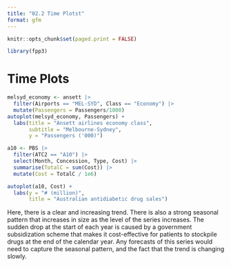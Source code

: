 ```yaml
---
title: "02.2 Time Plotst"
format: gfm
---
```


```r
knitr::opts_chunk$set(paged.print = FALSE)
```

```r
library(fpp3)
```

# Time Plots

```r
melsyd_economy <- ansett |>
  filter(Airports == "MEL-SYD", Class == "Economy") |>
  mutate(Passengers = Passengers/1000)
autoplot(melsyd_economy, Passengers) +
  labs(title = "Ansett airlines economy class",
       subtitle = "Melbourne-Sydney",
       y = "Passengers ('000)")
```

```r
a10 <- PBS |>
  filter(ATC2 == "A10") |>
  select(Month, Concession, Type, Cost) |>
  summarise(TotalC = sum(Cost)) |>
  mutate(Cost = TotalC / 1e6)
```

```r
autoplot(a10, Cost) +
  labs(y = "# (million)",
       title = "Australian antidiabetic drug sales")
```

Here, there is a clear and increasing trend. There is also a strong seasonal pattern that increases in size as the level of the series increases. The sudden drop at the start of each year is caused by a government subsidization scheme that makes it cost-effective for patients to stockpile drugs at the end of the calendar year. Any forecasts of this series would need to capture the seasonal pattern, and the fact that the trend is changing slowly.

